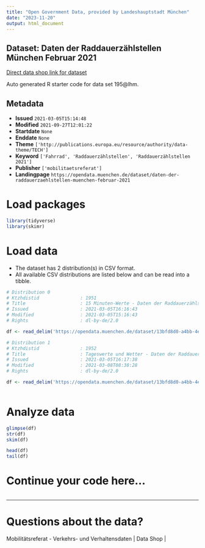 ```yaml
---
title: "Open Government Data, provided by Landeshauptstadt München"
date: "2023-11-20"
output: html_document
---
```


## Dataset: Daten der Raddauerzählstellen München Februar 2021

[Direct data shop link for dataset](https://opendata.muenchen.de/dataset/daten-der-raddauerzaehlstellen-muenchen-februar-2021)

Auto generated R starter code for data set 195@lhm.

## Metadata

- **Issued** `2021-03-05T15:14:48`
- **Modified** `2021-09-27T12:01:22`
- **Startdate** `None`
- **Enddate** `None`
- **Theme** `['http://publications.europa.eu/resource/authority/data-theme/TECH']`
- **Keyword** `['Fahrrad', 'Raddauerzählstellen', 'Raddauerzählstellen 2021']`
- **Publisher** `['mobilitaetsreferat']`
- **Landingpage** `https://opendata.muenchen.de/dataset/daten-der-raddauerzaehlstellen-muenchen-februar-2021`


# Load packages

```r

library(tidyverse)
library(skimr)

```

# Load data

-   The dataset has 2 distribution(s) in CSV format.
-   All available CSV distributions are listed below and can be read into a tibble.

```r

# Distribution 0
# Ktzhdistid               : 1951
# Title                    : 15 Minuten-Werte - Daten der Raddauerzählstellen München Februar 2021
# Issued                   : 2021-03-05T16:16:43
# Modified                 : 2021-03-05T15:16:43
# Rights                   : dl-by-de/2.0

df <- read_delim('https://opendata.muenchen.de/dataset/13bfd8d0-a4bb-4e90-b4b3-75248f46ab4c/resource/8e509be2-ddfc-41f0-ba3f-f4c2228d041e/download/rad20210215min.csv')

# Distribution 1
# Ktzhdistid               : 1952
# Title                    : Tageswerte und Wetter - Daten der Raddauerzählstellen München Februar 2021
# Issued                   : 2021-03-05T16:17:38
# Modified                 : 2021-03-08T08:38:28
# Rights                   : dl-by-de/2.0

df <- read_delim('https://opendata.muenchen.de/dataset/13bfd8d0-a4bb-4e90-b4b3-75248f46ab4c/resource/52ce7abb-4410-47a4-8b1c-812e7387bccc/download/rad202102tage.csv')



```

# Analyze data

```r

glimpse(df)
str(df)
skim(df)

head(df)
tail(df)

```

# Continue your code here...

```r

```

------------------------------------------------------------------------

# Questions about the data?

Mobilitätsreferat - Verkehrs- und Verhaltensdaten | Data Shop | 
